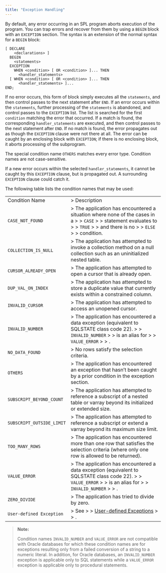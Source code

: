 ```yaml
---
title: "Exception Handling"
---
```


<div id="exception_handling" class="registered_link"></div>

By default, any error occurring in an SPL program aborts execution of the program. You can trap errors and recover from them by using a `BEGIN` block with an `EXCEPTION` section. The syntax is an extension of the normal syntax for a `BEGIN` block:

```text
[ DECLARE
    <declarations> ]
  BEGIN
    <statements>
  EXCEPTION
    WHEN <condition> [ OR <condition> ]... THEN
      <handler_statements>
  [ WHEN <condition> [ OR <condition> ]... THEN
      <handler_statements> ]...
END;
```

If no error occurs, this form of block simply executes all the `statements`, and then control passes to the next statement after `END`. If an error occurs within the `statements`, further processing of the `statements` is abandoned, and control passes to the `EXCEPTION` list. The list is searched for the first `condition` matching the error that occurred. If a match is found, the corresponding `handler_statements` are executed, and then control passes to the next statement after `END`. If no match is found, the error propagates out as though the `EXCEPTION` clause were not there at all. The error can be caught by an enclosing block with `EXCEPTION`; if there is no enclosing block, it aborts processing of the subprogram.

The special condition name `OTHERS` matches every error type. Condition names are not case-sensitive.

If a new error occurs within the selected `handler_statements`, it cannot be caught by this `EXCEPTION` clause, but is propagated out. A surrounding `EXCEPTION` clause could catch it.

The following table lists the condition names that may be used:

|                           |                                                                                                                                                                                 |
| ------------------------- | ------------------------------------------------------------------------------------------------------------------------------------------------------------------------------- |
| Condition Name            | > Description                                                                                                                                                                   |
| `CASE_NOT_FOUND`          | > The application has encountered a situation where none of the cases in a  > > `CASE` > >  statement evaluates to  > > `TRUE` > >  and there is no  > > `ELSE` > >  condition. |
| `COLLECTION_IS_NULL`      | > The application has attempted to invoke a collection method on a null collection such as an uninitialized nested table.                                                       |
| `CURSOR_ALREADY_OPEN`     | > The application has attempted to open a cursor that is already open.                                                                                                          |
| `DUP_VAL_ON_INDEX`        | > The application has attempted to store a duplicate value that currently exists within a constrained column.                                                                   |
| `INVALID_CURSOR`          | > The application has attempted to access an unopened cursor.                                                                                                                   |
| `INVALID_NUMBER`          | > The application has encountered a data exception (equivalent to SQLSTATE class code 22).  > > `INVALID_NUMBER` > >  is an alias for  > > `VALUE_ERROR` > > .                  |
| `NO_DATA_FOUND`           | > No rows satisfy the selection criteria.                                                                                                                                       |
| `OTHERS`                  | > The application has encountered an exception that hasn’t been caught by a prior condition in the exception section.                                                           |
| `SUBSCRIPT_BEYOND_COUNT`  | > The application has attempted to reference a subscript of a nested table or varray beyond its initialized or extended size.                                                   |
| `SUBSCRIPT_OUTSIDE_LIMIT` | > The application has attempted to reference a subscript or extend a varray beyond its maximum size limit.                                                                      |
| `TOO_MANY_ROWS`           | > The application has encountered more than one row that satisfies the selection criteria (where only one row is allowed to be returned).                                       |
| `VALUE_ERROR`             | > The application has encountered a data exception (equivalent to SQLSTATE class code 22).  > > `VALUE_ERROR` > >  is an alias for  > > `INVALID_NUMBER` > > .                  |
| `ZERO_DIVIDE`             | > The application has tried to divide by zero.                                                                                                                                  |
| `User-defined Exception`  | > See  > > [User-defined Exceptions](08_user_defined_exceptions/#user_defined_exceptions) > > .                                                                                 |

> **Note:**
>
> Condition names `INVALID_NUMBER` and `VALUE_ERROR` are not compatible with Oracle databases for which these condition names are for exceptions resulting only from a failed conversion of a string to a numeric literal. In addition, for Oracle databases, an `INVALID_NUMBER` exception is applicable only to SQL statements while a `VALUE_ERROR` exception is applicable only to procedural statements.
